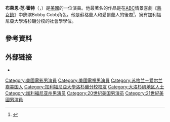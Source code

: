 {{Infobox person
| name = 布萊恩·范·霍特
| image = Brian Van Holt July 14, 2014 (cropped).jpg
| caption = 
| birth_date = {{Birth date and age|1969|7|6|mf=y}}
| birth_place = 美國[[沃基根|沃基根]]
| alma_mater = [[加利福尼亞大學洛杉磯分校|UCLA]]
| occupation = 演員
| years_active = 1996–現在
}}
'''布萊恩·范·霍特'''（{{lang-en|Brian Van Holt}}，{{bd|1969年|7月6日||}}）是[[美國|美國]]的一位演員。他最著名的作品是在[[美國廣播公司|ABC]]情景喜劇《[[熟女鎮|熟女鎮]]》中飾演Bobby Cobb角色。他是蘇格蘭人和愛爾蘭人的後裔<ref name=ucla>{{Cite web |url=http://www.dailybruin.com/index.php/article/2003/04/ucla-grad-breaks-out-of-unifor |title=UCLA grad breaks out of uniform with ‘Confidence’ |access-date=2016-03-22 |archive-url=https://web.archive.org/web/20120916132135/http://www.dailybruin.com/index.php/article/2003/04/ucla-grad-breaks-out-of-unifor |archive-date=2012-09-16 |dead-url=yes }}</ref>，擁有加利福尼亞大學洛杉磯分校的社會學學位。

==參考資料==
{{Reflist}}

== 外部链接 ==
* {{IMDb name|887144}}

{{Authority control}}

{{DEFAULTSORT:Van Holt, Brian}}
[[Category:美國電影男演員|Category:美國電影男演員]]
[[Category:美國電視男演員|Category:美國電視男演員]]
[[Category:苏格兰－爱尔兰裔美国人|Category:苏格兰－爱尔兰裔美国人]]
[[Category:加利福尼亞大學洛杉磯分校校友|Category:加利福尼亞大學洛杉磯分校校友]]
[[Category:大洛杉矶地区人士|Category:大洛杉矶地区人士]]
[[Category:加利福尼亚州男演员|Category:加利福尼亚州男演员]]
[[Category:20世纪美国男演员|Category:20世纪美国男演员]]
[[Category:21世紀美國男演員|Category:21世紀美國男演員]]